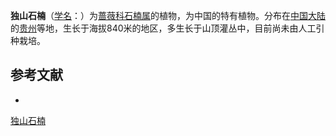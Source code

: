 {{Speciesbox
| name = 独山石楠
| status = 
| status_system = 
| image =
| genus = Photinia
| species = tushanensis
| authority = Yu
}}

'''独山石楠'''（[[学名|学名]]：{{lang|la|''Photinia tushanensis''}}）为[[蔷薇科|蔷薇科]][[石楠属|石楠属]]的植物，为中国的特有植物。分布在[[中国大陆|中国大陆]]的[[贵州|贵州]]等地，生长于海拔840米的地区，多生长于山顶灌丛中，目前尚未由人工引种栽培。

== 参考文献 ==
<div class="references-small">
* {{cite web| url =http://www.bioinfo.cn/db05/KmzwSpecies.php?action=view&id=19121| title =独山石楠| work =《中国高等植物数据库全库》| publisher =中国科学院微生物研究所| author =昆明植物研究所| accessdate =2009-02-25| deadurl =yes| archiveurl =https://web.archive.org/web/20160305062422/http://www.bioinfo.cn/db05/KmzwSpecies.php?action=view&id=19121| archivedate =2016-03-05}}
</div>
{{Taxonbar|from=Q7187626}}

[[Category:石楠属|独山石楠]]


{{植物小作品}}